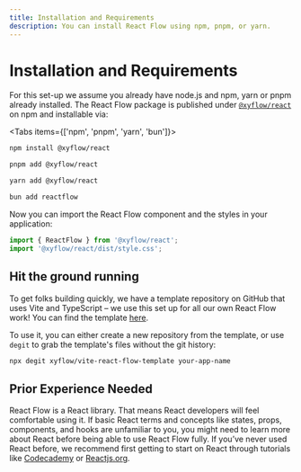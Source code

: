 ```yaml
---
title: Installation and Requirements
description: You can install React Flow using npm, pnpm, or yarn.
---
```


# Installation and Requirements

For this set-up we assume you already have node.js and npm, yarn or pnpm already installed.
The React Flow package is published under [`@xyflow/react`](https://www.npmjs.com/package/@xyflow/react) on npm and installable via:


<Tabs items={['npm', 'pnpm', 'yarn', 'bun']}>
<Tab>

```bash copy
npm install @xyflow/react
```

  </Tab>
  <Tab >

```bash copy
pnpm add @xyflow/react
```

  </Tab>
    <Tab>

```bash copy
yarn add @xyflow/react
```

  </Tab>
  <Tab>

```bash copy
bun add reactflow
```

</Tab>
</Tabs>

Now you can import the React Flow component and the styles in your application:

```js
import { ReactFlow } from '@xyflow/react';
import '@xyflow/react/dist/style.css';
```

## Hit the ground running

To get folks building quickly, we have a template repository on GitHub that uses
Vite and TypeScript – we use this set up for all our own React Flow work! You can
find the template [here](https://github.com/xyflow/vite-react-flow-template).

To use it, you can either create a new repository from the template, or use `degit`
to grab the template's files without the git history:

```bash
npx degit xyflow/vite-react-flow-template your-app-name
```

## Prior Experience Needed

React Flow is a React library. That means React developers will feel comfortable
using it. If basic React terms and concepts like states, props, components, and
hooks are unfamiliar to you, you might need to learn more about React before being
able to use React Flow fully. If you’ve never used React before, we recommend
first getting to start on React through tutorials like
[Codecademy](https://www.notion.so/John-s-Guide-to-React-Flow-b7a435289bed481f8c73f9a4e112b8d6)
or [Reactjs.org](https://reactjs.org/tutorial/tutorial.html).
